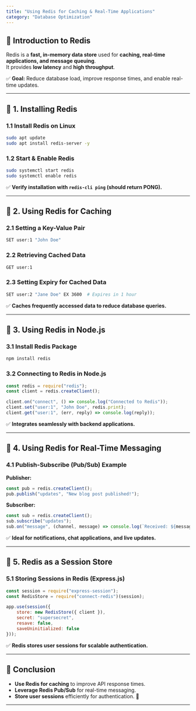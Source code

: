 ```yaml
---
title: "Using Redis for Caching & Real-Time Applications"
category: "Database Optimization"
---
```


## 📌 Introduction to Redis

Redis is a **fast, in-memory data store** used for **caching, real-time applications, and message queuing**.  
It provides **low latency** and **high throughput**.

✅ **Goal:** Reduce database load, improve response times, and enable real-time updates.

---

## 🔹 1. Installing Redis

### **1.1 Install Redis on Linux**
```bash
sudo apt update
sudo apt install redis-server -y
```

### **1.2 Start & Enable Redis**
```bash
sudo systemctl start redis
sudo systemctl enable redis
```

✅ **Verify installation with `redis-cli ping` (should return PONG).**  

---

## 🔹 2. Using Redis for Caching

### **2.1 Setting a Key-Value Pair**
```bash
SET user:1 "John Doe"
```

### **2.2 Retrieving Cached Data**
```bash
GET user:1
```

### **2.3 Setting Expiry for Cached Data**
```bash
SET user:2 "Jane Doe" EX 3600  # Expires in 1 hour
```

✅ **Caches frequently accessed data to reduce database queries.**  

---

## 🔹 3. Using Redis in Node.js

### **3.1 Install Redis Package**
```bash
npm install redis
```

### **3.2 Connecting to Redis in Node.js**
```javascript
const redis = require("redis");
const client = redis.createClient();

client.on("connect", () => console.log("Connected to Redis"));
client.set("user:1", "John Doe", redis.print);
client.get("user:1", (err, reply) => console.log(reply));
```

✅ **Integrates seamlessly with backend applications.**  

---

## 🔹 4. Using Redis for Real-Time Messaging

### **4.1 Publish-Subscribe (Pub/Sub) Example**

**Publisher:**
```javascript
const pub = redis.createClient();
pub.publish("updates", "New blog post published!");
```

**Subscriber:**
```javascript
const sub = redis.createClient();
sub.subscribe("updates");
sub.on("message", (channel, message) => console.log(`Received: ${message}`));
```

✅ **Ideal for notifications, chat applications, and live updates.**  

---

## 🔹 5. Redis as a Session Store

### **5.1 Storing Sessions in Redis (Express.js)**
```javascript
const session = require("express-session");
const RedisStore = require("connect-redis")(session);

app.use(session({
    store: new RedisStore({ client }),
    secret: "supersecret",
    resave: false,
    saveUninitialized: false
}));
```

✅ **Redis stores user sessions for scalable authentication.**  

---

## 📌 Conclusion

- **Use Redis for caching** to improve API response times.  
- **Leverage Redis Pub/Sub** for real-time messaging.  
- **Store user sessions** efficiently for authentication. 🚀  

---
